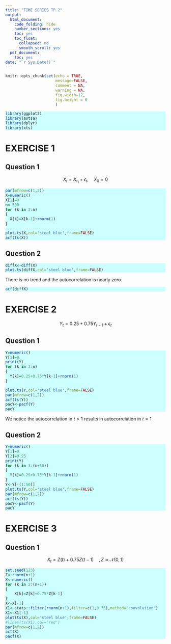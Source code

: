 ```yaml
---
title: "TIME SERIES TP 2"
output:
  html_document:
    code_folding: hide
    number_sections: yes
    toc: yes
    toc_float:
      collapsed: no
      smooth_scroll: yes
  pdf_document:
    toc: yes
date: "`r Sys.Date()`"
---
```


```r
knitr::opts_chunk$set(echo = TRUE,
                      message=FALSE,
                      comment = NA,
                      warning = NA,
                      fig.width=12,
                      fig.height = 6
                      )
```
<style>
div.blue pre {background-color:#ccffcc;}
div.blue pre.r{background-color:#ccffff;}

</style>
<div class='blue'>

```r
library(ggplot2)
library(astsa)
library(dplyr)
library(xts)
```

# EXERCISE 1

## Question 1

$$X_t=X_{t_1}+\epsilon_t,\quad X_0=0$$


```r
par(mfrow=c(1,2))
X=numeric()
X[1]=0
n<-500
for (k in 2:n) 
{
  X[k]=X[k-1]+rnorm(1)
}

plot.ts(X,col='steel blue',frame=FALSE)
acf(ts(X))
```

## Question 2

```r
diffX<-diff(X)
plot.ts(diffX,col='steel blue',frame=FALSE)
```

There is no trend and the autocorrelation is nearly zero.

```r
acf(diffX)
```


# EXERCISE 2

$$Y_t=0.25+0.75Y_{t-1}+\epsilon_t$$

## Question 1

```r
Y=numeric()
Y[1]=0
print(Y)
for (k in 2:n)
{
  Y[k]=0.25+0.75*Y[k-1]+rnorm(1)
}

plot.ts(Y,col='steel blue',frame=FALSE)
par(mfrow=c(1,2))
acf(ts(Y))
pacY<-pacf(Y)
pacY
```


We notice the autocorrelation in $t>1$ results in autocorrelation in $t=1$

## Question 2


```r
Y=numeric()
Y[1]=0
Y[2]=0.25
print(Y)
for (k in 3:(n+50))
{
  Y[k]=0.25+0.75*Y[k-1]+rnorm(1)
}
Y<-Y[-(1:50)]
plot.ts(Y,col='steel blue',frame=FALSE)
par(mfrow=c(1,2))
acf(ts(Y))
pacY<-pacf(Y)
pacY
```


# EXERCISE 3

## Question 1

$$X_t=Z(t)+0.75Z(t-1)\quad,Z\approx\mathcal{N}(0,1)$$

```r
set.seed(123)
Z<-rnorm(n+1)
X<-numeric()
for (k in 2:(n+1))
{
    X[k]=Z[k]+0.75*Z[k-1]
}
X<-X[-1]
X1<-stats::filter(rnorm(n+1),filter=c(1,0.75),method='convolution')
X1<-X1[-1]
plot(ts(X),col='steel blue',frame=FALSE)
#lines(ts(X1),col='red')
par(mfrow=c(1,2))
acf(X)
pacf(X)
```

